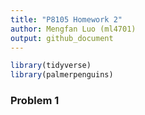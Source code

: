 ```yaml
---
title: "P8105 Homework 2"
author: Mengfan Luo (ml4701)
output: github_document
---
```


```r
library(tidyverse)
library(palmerpenguins)
```

### Problem 1

